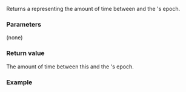 {{cpp/chrono/time_point/title|time_since_epoch}}
{{cpp/chrono/time_point/navbar}}
{{dcl begin}}
{{dcl rev begin}}
{{dcl|since=c++11|notes={{mark constexpr since c++14}}|
duration time_since_epoch() const;
}}
{{dcl rev end}}
{{dcl end}}

Returns a {{lc|std::chrono::duration|duration}} representing the amount of time between {{c|*this}} and the {{tt|clock}}'s epoch.

===Parameters===
(none)

===Return value===
The amount of time between this {{tt|time_point}} and the {{tt|clock}}'s epoch.

===Example===
{{example
|p=true
|code=
#include &lt;chrono&gt;
#include &lt;ctime&gt;
#include &lt;iostream&gt;

int main()
{
    const auto p0 = std::chrono::time_point&lt;std::chrono::system_clock&gt;{};
    const auto p1 = std::chrono::system_clock::now();
    const auto p2 = p1 - std::chrono::hours(24);
 
    std::time_t epoch_time = std::chrono::system_clock::to_time_t(p0);
    std::cout &lt;&lt; "epoch: " &lt;&lt; std::ctime(&amp;epoch_time);
    std::time_t today_time = std::chrono::system_clock::to_time_t(p1);
    std::cout &lt;&lt; "today: " &lt;&lt; std::ctime(&amp;today_time);
 
    std::cout &lt;&lt; "hours since epoch: "
              &lt;&lt; std::chrono::duration_cast&lt;std::chrono::hours&gt;(
                     p1.time_since_epoch()).count() 
              &lt;&lt; '\n';
    std::cout &lt;&lt; "yesterday, hours since epoch: "
              &lt;&lt; std::chrono::duration_cast&lt;std::chrono::hours&gt;(
                     p2.time_since_epoch()).count() 
              &lt;&lt; '\n';
}
|output=
epoch: Thu Jan  1 00:00:00 1970
today: Fri Jun 30 10:44:11 2017
hours since epoch: 416338
yesterday, hours since epoch: 416314
}}

{{langlinks|de|es|fr|it|ja|pt|ru|zh}}